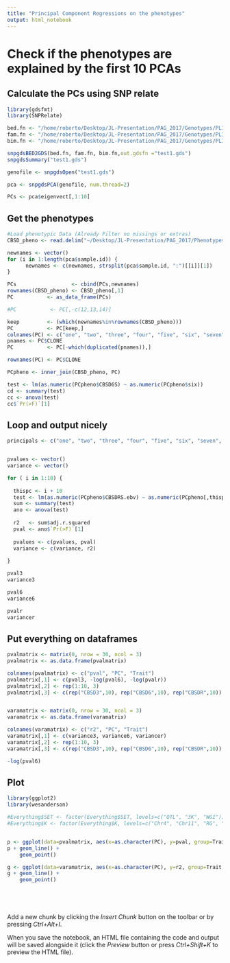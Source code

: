 ```yaml
---
title: "Principal Component Regressions on the phenotypes"
output: html_notebook
---
```


# Check if the phenotypes are explained by the first 10 PCAs

## Calculate the PCs using SNP relate

```r

library(gdsfmt)
library(SNPRelate)

bed.fn <- "/home/roberto/Desktop/JL-Presentation/PAG_2017/Genotypes/PLINK/plink.bed"
fam.fn <- "/home/roberto/Desktop/JL-Presentation/PAG_2017/Genotypes/PLINK/plink.fam"
bim.fn <- "/home/roberto/Desktop/JL-Presentation/PAG_2017/Genotypes/PLINK/plink.bim"

snpgdsBED2GDS(bed.fn, fam.fn, bim.fn,out.gdsfn ="test1.gds")
snpgdsSummary("test1.gds")

genofile <- snpgdsOpen("test1.gds")

pca <- snpgdsPCA(genofile, num.thread=2)

PCs <- pca$eigenvect[,1:10]

```

## Get the phenotypes 

```r

#Load phenotypic Data (Already Filter no missings or extras)
CBSD_pheno <- read.delim("~/Desktop/JL-Presentation/PAG_2017/Phenotypes/Phenos.txt", stringsAsFactors = F)

newnames <- vector()
for (i in 1:length(pca$sample.id)) {
      newnames <- c(newnames, strsplit(pca$sample.id, ":")[[i]][1])
}

PCs                  <- cbind(PCs,newnames)         
rownames(CBSD_pheno) <- CBSD_pheno[,1] 
PC           <- as_data_frame(PCs)

#PC           <- PC[,-c(12,13,14)]

keep         <- (which(newnames%in%rownames(CBSD_pheno)))
PC           <- PC[keep,]
colnames(PC) <- c("one", "two", "three", "four", "five", "six", "seven", "eight", "nine", "ten", "CLONE")
pnames <- PC$CLONE
PC           <- PC[-which(duplicated(pnames)),]

rownames(PC) <- PC$CLONE

PCpheno <- inner_join(CBSD_pheno, PC)

test <- lm(as.numeric(PCpheno$CBSD6S) ~ as.numeric(PCpheno$six))
cd <- summary(test)
cc <- anova(test)
cc$`Pr(>F)`[1]

```

## Loop and output nicely

```r

principals <- c("one", "two", "three", "four", "five", "six", "seven", "eight", "nine", "ten") 


pvalues <- vector()
variance <- vector()

for ( i in 1:10) {
  
  thispc <- i + 10
  test <- lm(as.numeric(PCpheno$CBSDRS.ebv) ~ as.numeric(PCpheno[,thispc]))
  sum <- summary(test)
  ano <- anova(test)
  
  r2   <- sum$adj.r.squared 
  pval <- ano$`Pr(>F)`[1]
  
  pvalues <- c(pvalues, pval)
  variance <- c(variance, r2)
  
}

pval3
variance3 

pval6 
variance6 

pvalr 
variancer


```

## Put everything on dataframes 

```r

pvalmatrix <- matrix(0, nrow = 30, ncol = 3)
pvalmatrix <- as.data.frame(pvalmatrix)

colnames(pvalmatrix) <- c("pval", "PC", "Trait")
pvalmatrix[,1] <- c(pval3, -log(pval6), -log(pvalr))
pvalmatrix[,2] <- rep(1:10, 3)
pvalmatrix[,3] <- c(rep("CBSD3",10), rep("CBSD6",10), rep("CBSDR",10))


varamatrix <- matrix(0, nrow = 30, ncol = 3)
varamatrix <- as.data.frame(varamatrix)

colnames(varamatrix) <- c("r2", "PC", "Trait")
varamatrix[,1] <- c(variance3, variance6, variancer)
varamatrix[,2] <- rep(1:10, 3)
varamatrix[,3] <- c(rep("CBSD3",10), rep("CBSD6",10), rep("CBSDR",10))

-log(pval6)
```


## Plot

```r


library(ggplot2)
library(wesanderson)

#Everything$SET <- factor(Everything$SET, levels=c("QTL", "3K", "WGI"))
#Everything$K <- factor(Everything$K, levels=c("Chr4", "Chr11", "RG", "Total"))


p <- ggplot(data=pvalmatrix, aes(x=as.character(PC), y=pval, group=Trait, colour=Trait)) 
p + geom_line() +
    geom_point()

g <- ggplot(data=varamatrix, aes(x=as.character(PC), y=r2, group=Trait, colour=Trait)) 
g + geom_line() +
    geom_point()






```



Add a new chunk by clicking the *Insert Chunk* button on the toolbar or by pressing *Ctrl+Alt+I*.

When you save the notebook, an HTML file containing the code and output will be saved alongside it (click the *Preview* button or press *Ctrl+Shift+K* to preview the HTML file).
